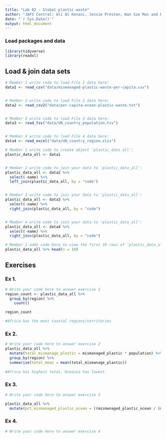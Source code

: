 ```yaml
---
title: "Lab 02 - Global plastic waste"
author: "JAFS Central: Ali Al Kenani, Jessie Preston, Wan Sze Mun and Freya Maw"
date: "`r Sys.Date()`"
output: html_document
---
```


### Load packages and data

```r
library(tidyverse)
library(readxl)
```


## Load & join data sets

```r
# Member 1 write code to load File 1 data here:
data1 <- read_csv("data/mismanaged-plastic-waste-per-capita.csv")


# Member 2 write code to load File 2 data here:
data2 <- read_csv2("data/per-capita-ocean-plastic-waste.txt")


# Member 3 write code to load File 3 data here:
data3 <- read_tsv("data/UN_country_population.tsv")


# Member 4 write code to load File 4 data here:
data4 <- read_excel("data/UN_country_region.xlsx")


```



```r
# Member 1 write code to create object 'plastic_data_all':
plastic_data_all <- data1


# Member 2 write code to join your data to 'plastic_data_all':
plastic_data_all <- data2 %>%
  select(-name) %>%
  left_join(plastic_data_all, by = "code")


# Member 3 write code to join your data to 'plastic_data_all':
plastic_data_all <- data3 %>%
  select(-name) %>%
  right_join(plastic_data_all, by = "code")


# Member 4 write code to join your data to 'plastic_data_all':
plastic_data_all <- data4 %>%
  select(-name) %>%
  right_join(plastic_data_all, by = "code")


```


```r
# Member 1 adds code here to view the first 10 rows of 'plastic_data_all'
plastic_data_all %>% head(n = 10)


```



## Exercises

### Ex 1.

```r
# Write your code here to answer exercise 1
region_count <- plastic_data_all %>%  
  group_by(region) %>% 
    count()

region_count

#Africa has the most coastal regions/territories
```



### Ex 2.

```r
# Write your code here to answer exercise 2
plastic_data_all %>%
  mutate(total_mismanage_plastic = mismanaged_plastic * population) %>%
  group_by(region) %>%
  summarise(total_mean = mean(total_mismanage_plastic))
  
#Africa has highest total, Oceania has lowest.

```


### Ex 3.

```r
# Write your code here to answer exercise 3

plastic_data_all %>% 
  mutate(pct_mismanaged_plastic_ocean = ((mismanaged_plastic_ocean / (mismanaged_plastic)) * 100))

```


### Ex 4.

```r
# Write your code here to answer exercise 4



```
